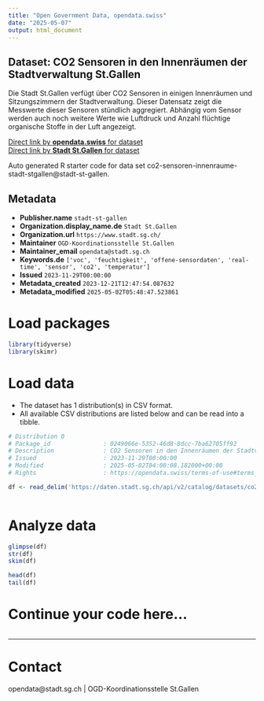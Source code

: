 ```yaml
---
title: "Open Government Data, opendata.swiss"
date: "2025-05-07"
output: html_document
---
```


## Dataset: CO2 Sensoren in den Innenräumen der Stadtverwaltung St.Gallen

Die Stadt St.Gallen verfügt über CO2 Sensoren in einigen Innenräumen und Sitzungszimmern der Stadtverwaltung. Dieser Datensatz zeigt die Messwerte dieser Sensoren stündlich aggregiert. Abhängig vom Sensor werden auch noch weitere Werte wie Luftdruck und Anzahl flüchtige organische Stoffe in der Luft angezeigt.

[Direct link by **opendata.swiss** for dataset](https://opendata.swiss/de/dataset/co2-sensoren-in-den-innenraumen-der-stadtverwaltung-st-gallen)<br>
[Direct link by **Stadt St.Gallen** for dataset](https://daten.stadt.sg.ch/explore/dataset/co2-sensoren-innenraume-stadt-stgallen/)

Auto generated R starter code for data set co2-sensoren-innenraume-stadt-stgallen@stadt-st-gallen.

## Metadata

- **Publisher.name** `stadt-st-gallen`
- **Organization.display_name.de** `Stadt St.Gallen`
- **Organization.url** `https://www.stadt.sg.ch/`
- **Maintainer** `OGD-Koordinationsstelle St.Gallen`
- **Maintainer_email** `opendata@stadt.sg.ch`
- **Keywords.de** `['voc', 'feuchtigkeit', 'offene-sensordaten', 'real-time', 'sensor', 'co2', 'temperatur']`
- **Issued** `2023-11-29T00:00:00`
- **Metadata_created** `2023-12-21T12:47:54.087632`
- **Metadata_modified** `2025-05-02T05:48:47.523861`


# Load packages

```r

library(tidyverse)
library(skimr)

```

# Load data

-   The dataset has 1 distribution(s) in CSV format.
-   All available CSV distributions are listed below and can be read into a tibble.

```r

# Distribution 0
# Package_id               : 0249066e-5352-46d8-8dcc-7ba62705ff92
# Description              : CO2 Sensoren in den Innenräumen der Stadtverwaltung St.Gallen (csv)
# Issued                   : 2023-11-29T00:00:00
# Modified                 : 2025-05-02T04:00:08.182000+00:00
# Rights                   : https://opendata.swiss/terms-of-use#terms_by

df <- read_delim('https://daten.stadt.sg.ch/api/v2/catalog/datasets/co2-sensoren-innenraume-stadt-stgallen/exports/csv?use_labels=true')



```

# Analyze data

```r

glimpse(df)
str(df)
skim(df)

head(df)
tail(df)

```

# Continue your code here...

```r

```

------------------------------------------------------------------------

# Contact

opendata@stadt.sg.ch | OGD-Koordinationsstelle St.Gallen
